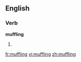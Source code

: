 
==English==

===Verb===
'''muffling'''

# {{present participle of|[[muffle]]}}

[[fr:muffling]]
[[vi:muffling]]
[[zh:muffling]]